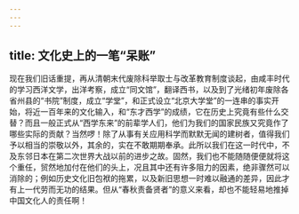 ```yaml
---
---
---
```

title: 文化史上的一笔“呆账”
---




现在我们旧话重提，再从清朝末代废除科举取士与改革教育制度谈起，由咸丰时代的学习西洋文学，出洋考察，成立“同文馆”，翻译西书，以及到了光绪初年废除各省州县的“书院”制度，成立“学堂”，和正式设立“北京大学堂”的一连串的事实开始，将近一百年来的文化输入，和“东才西学”的成绩，它在历史上究竟有些什么交替？而且一般正式从“西学东来”的前辈学人们，他们为我们的国家民族又究竟作了哪些实际的贡献？当然啰！除了从事有关应用科学而默默无闻的建树者，值得我们予以相当的崇敬以外，其余的，实在不敢期期奉承。此所以我们在这一时代中，不及东邻日本在第二次世界大战以前的进步之故。固然，我们也不能随随便便就将这个重任，贸然地加付在他们的头上，况且其中还有许多阻力的因素，绝非骤然可以消除的；例如历史文化旧包袱的拖累，以及新旧思想一时难以融通的差异，因此才有上一代劳而无功的结果。但从“春秋责备贤者”的意义来看，却也不能轻易地推掉中国文化人的责任啊！